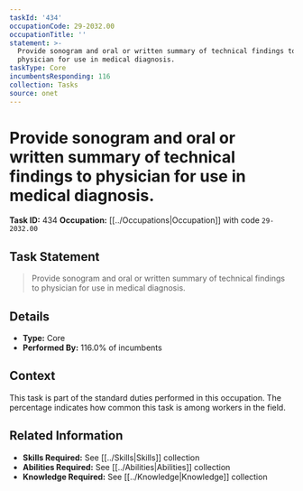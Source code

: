 ```yaml
---
taskId: '434'
occupationCode: 29-2032.00
occupationTitle: ''
statement: >-
  Provide sonogram and oral or written summary of technical findings to
  physician for use in medical diagnosis.
taskType: Core
incumbentsResponding: 116
collection: Tasks
source: onet
---
```

# Provide sonogram and oral or written summary of technical findings to physician for use in medical diagnosis.

**Task ID:** 434
**Occupation:** [[../Occupations|Occupation]] with code `29-2032.00`

## Task Statement

> Provide sonogram and oral or written summary of technical findings to physician for use in medical diagnosis.

## Details

- **Type:** Core
- **Performed By:** 116.0% of incumbents

## Context

This task is part of the standard duties performed in this occupation. The percentage indicates how common this task is among workers in the field.

## Related Information

- **Skills Required:** See [[../Skills|Skills]] collection
- **Abilities Required:** See [[../Abilities|Abilities]] collection
- **Knowledge Required:** See [[../Knowledge|Knowledge]] collection
